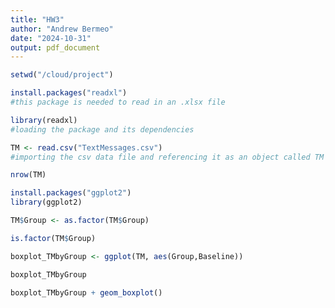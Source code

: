 ```yaml
---
title: "HW3"
author: "Andrew Bermeo"
date: "2024-10-31"
output: pdf_document
---
```


```r

setwd("/cloud/project")

install.packages("readxl")
#this package is needed to read in an .xlsx file

library(readxl)
#loading the package and its dependencies

TM <- read.csv("TextMessages.csv")
#importing the csv data file and referencing it as an object called TM

nrow(TM)

install.packages("ggplot2")
library(ggplot2)

TM$Group <- as.factor(TM$Group)

is.factor(TM$Group)

boxplot_TMbyGroup <- ggplot(TM, aes(Group,Baseline))

boxplot_TMbyGroup

boxplot_TMbyGroup + geom_boxplot()






```

